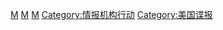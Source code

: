 [[Category:政府機構行動|M]]
[[Category:美國情報機構|M]]
[[Category:諜報行動|M]]
[[Category:情报机构行动|Category:情报机构行动]]
[[Category:美国谍报|Category:美国谍报]]